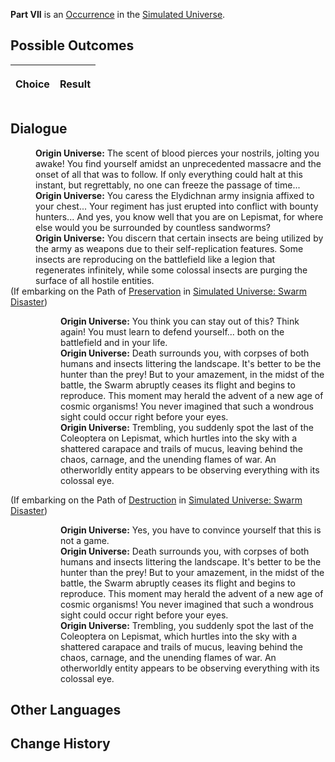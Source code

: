 {{Simulated Universe Event Infobox
|title         = Part VII
|image         = 1.png
|type          =
|domains_su    = 
|domains_ext   = 
|domains_swarm = 
|domains_gng   = 
|requirements  =
|prev          = 
|next          = 
|indexRewards  =
|characters    = 
}}
'''Part VII''' is an [[Simulated Universe/Occurrence|Occurrence]] in the [[Simulated Universe]].

==Possible Outcomes==
{| class="article-table"
!Choice
!Result

|}

<!--
==Gameplay Notes==

-->
==Dialogue==
{{Dialogue Start}}
:'''Origin Universe:''' The scent of blood pierces your nostrils, jolting you awake! You find yourself amidst an unprecedented massacre and the onset of all that was to follow. If only everything could halt at this instant, but regrettably, no one can freeze the passage of time...
:'''Origin Universe:''' You caress the Elydichnan army insignia affixed to your chest... Your regiment has just erupted into conflict with bounty hunters... And yes, you know well that you are on Lepismat, for where else would you be surrounded by countless sandworms?
:'''Origin Universe:''' You discern that certain insects are being utilized by the army as weapons due to their self-replication features. Some insects are reproducing on the battlefield like a legion that regenerates infinitely, while some colossal insects are purging the surface of all hostile entities.
;(If embarking on the Path of [[Simulated Universe/Paths#Preservation|Preservation]] in [[Simulated Universe: Swarm Disaster]])
:{{SU Special Dialogue|Preservation|I will put down my gun.|This is not what I want to do.}}
::'''Origin Universe:''' You think you can stay out of this? Think again! You must learn to defend yourself... both on the battlefield and in your life.
::'''Origin Universe:''' Death surrounds you, with corpses of both humans and insects littering the landscape. It's better to be the hunter than the prey! But to your amazement, in the midst of the battle, the Swarm abruptly ceases its flight and begins to reproduce. This moment may herald the advent of a new age of cosmic organisms! You never imagined that such a wondrous sight could occur right before your eyes.
::'''Origin Universe:''' Trembling, you suddenly spot the last of the Coleoptera on Lepismat, which hurtles into the sky with a shattered carapace and trails of mucus, leaving behind the chaos, carnage, and the unending flames of war. An otherworldly entity appears to be observing everything with its colossal eye.
;(If embarking on the Path of [[Simulated Universe/Paths#Destruction|Destruction]] in [[Simulated Universe: Swarm Disaster]])
:{{SU Special Dialogue|Destruction|I wanna populate my insectoid index!|It's just a simulation game!}}
::'''Origin Universe:''' Yes, you have to convince yourself that this is not a game.
::'''Origin Universe:''' Death surrounds you, with corpses of both humans and insects littering the landscape. It's better to be the hunter than the prey! But to your amazement, in the midst of the battle, the Swarm abruptly ceases its flight and begins to reproduce. This moment may herald the advent of a new age of cosmic organisms! You never imagined that such a wondrous sight could occur right before your eyes.
::'''Origin Universe:''' Trembling, you suddenly spot the last of the Coleoptera on Lepismat, which hurtles into the sky with a shattered carapace and trails of mucus, leaving behind the chaos, carnage, and the unending flames of war. An otherworldly entity appears to be observing everything with its colossal eye.
{{Dialogue End}}

==Other Languages==
{{Other Languages
|en   = Part VII
|zhs  = 其七
|zht  = 其七
|ja   = その7
|ko   = VII
|es   = Parte VII
|fr   = Partie VII
|ru   = VII
|th   = ตอน 7
|vi   = Phần 7
|de   = Teil 7
|id   = Bagian VII
|pt   = Parte VII
}}

==Change History==
{{Change History|1.0}}
